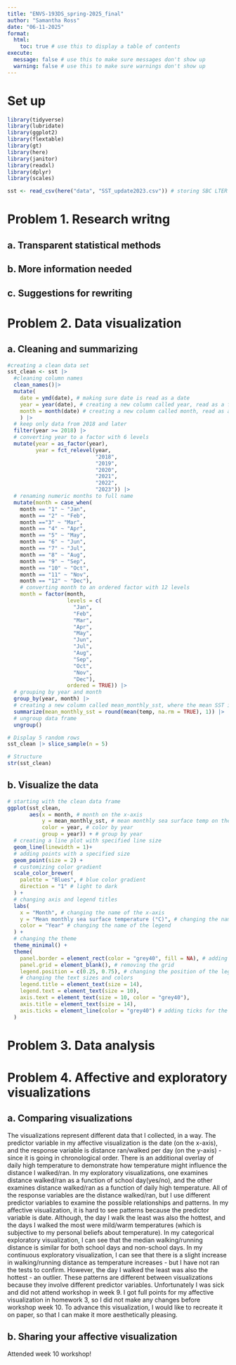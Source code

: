 ```yaml
---
title: "ENVS-193DS_spring-2025_final"
author: "Samantha Ross"
date: "06-11-2025"
format:
  html:
    toc: true # use this to display a table of contents
execute:
  message: false # use this to make sure messages don't show up
  warning: false # use this to make sure warnings don't show up
---
```


# Set up

```r

library(tidyverse)
library(lubridate)
library(ggplot2)
library(flextable)
library(gt)
library(here)
library(janitor)
library(readxl)
library(dplyr)
library(scales)

sst <- read_csv(here("data", "SST_update2023.csv")) # storing SBC LTER sea surface temp data as an object called sst

```

# Problem 1. Research writng 

## a. Transparent statistical methods

## b. More information needed

## c. Suggestions for rewriting

# Problem 2. Data visualization

## a. Cleaning and summarizing

```r
#creating a clean data set
sst_clean <- sst |>
  #cleaning column names 
  clean_names()|>
  mutate(
    date = ymd(date), # making sure date is read as a date
    year = year(date), # creating a new column called year, read as a factor
    month = month(date) # creating a new column called month, read as a factor
    ) |> 
  # keep only data from 2018 and later
  filter(year >= 2018) |> 
  # converting year to a factor with 6 levels
  mutate(year = as_factor(year), 
         year = fct_relevel(year,
                            "2018",
                            "2019",
                            "2020",
                            "2021",
                            "2022",
                            "2023")) |> 
  # renaming numeric months to full name
  mutate(month = case_when(
    month == "1" ~ "Jan",
    month == "2" ~ "Feb",
    month =="3" ~ "Mar",
    month == "4" ~ "Apr",
    month == "5" ~ "May",
    month == "6" ~ "Jun",
    month == "7" ~ "Jul",
    month == "8" ~ "Aug",
    month == "9" ~ "Sep",
    month == "10" ~ "Oct",
    month == "11" ~ "Nov",
    month == "12" ~ "Dec"),
    # converting month to an ordered factor with 12 levels
    month = factor(month,
                   levels = c(
                     "Jan",
                     "Feb",
                     "Mar",
                     "Apr",
                     "May",
                     "Jun",
                     "Jul",
                     "Aug",
                     "Sep",
                     "Oct",
                     "Nov",
                     "Dec"),
                   ordered = TRUE)) |> 
  # grouping by year and month
  group_by(year, month) |>
  # creating a new column called mean_monthly_sst, where the mean SST is calculated, and excluding missing values, rounded to one decimal place
  summarize(mean_monthly_sst = round(mean(temp, na.rm = TRUE), 1)) |> 
  # ungroup data frame
  ungroup()

# Display 5 random rows
sst_clean |> slice_sample(n = 5)

# Structure
str(sst_clean)
```

## b. Visualize the data

```r

# starting with the clean data frame
ggplot(sst_clean,
       aes(x = month, # month on the x-axis 
           y = mean_monthly_sst, # mean monthly sea surface temp on the y-axis
           color = year, # color by year
           group = year)) + # group by year
  # creating a line plot with specified line size
  geom_line(linewidth = 1)+
  # adding points with a specified size
  geom_point(size = 2) +
  # customizing color gradient
  scale_color_brewer(
    palette = "Blues", # blue color gradient
    direction = "1" # light to dark
  ) +
  # changing axis and legend titles
  labs(
    x = "Month", # changing the name of the x-axis
    y = "Mean monthly sea surface temperature (°C)", # changing the name of the y-axis
    color = "Year" # changing the name of the legend
  ) +
  # changing the theme
  theme_minimal() +
  theme(
    panel.border = element_rect(color = "grey40", fill = NA), # adding a border
    panel.grid = element_blank(), # removing the grid
    legend.position = c(0.25, 0.75), # changing the position of the legend
    # changing the text sizes and colors
    legend.title = element_text(size = 14), 
    legend.text = element_text(size = 10),
    axis.text = element_text(size = 10, color = "grey40"),
    axis.title = element_text(size = 14),
    axis.ticks = element_line(color = "grey40") # adding ticks for the axes
  )

```

# Problem 3. Data analysis


# Problem 4. Affective and exploratory visualizations

## a. Comparing visualizations

The visualizations represent different data that I collected, in a way. The predictor variable in my affective visualization is the date (on the x-axis), and the response variable is distance ran/walked per day (on the y-axis) - since it is going in chronological order. There is an additional overlay of daily high temperature to demonstrate how temperature might influence the distance I walked/ran. In my exploratory visualizations, one examines distance walked/ran as a function of school day(yes/no), and the other examines distance walked/ran as a function of daily high temperature. All of the response variables are the distance walked/ran, but I use different predictor variables to examine the possible relationships and patterns. In my affective visualization, it is hard to see patterns because the predictor variable is date. Although, the day I walk the least was also the hottest, and the days I walked the most were mild/warm temperatures (which is subjective to my personal beliefs about temperature). In my categorical exploratory visualization, I can see that the median walking/running distance is similar for both school days and non-school days. In my continuous exploratory visualization, I can see that there is a slight increase in walking/running distance as temperature increases - but I have not ran the tests to confirm. However, the day I walked the least was also the hottest - an outlier. These patterns are different between visualizations because they involve different predictor variables. Unfortunately I was sick and did not attend workshop in week 9. I got full points for my affective visualization in homework 3, so I did not make any changes before workshop week 10. To advance this visualization, I would like to recreate it on paper, so that I can make it more aesthetically pleasing. 

## b. Sharing your affective visualization

Attended week 10 workshop!

